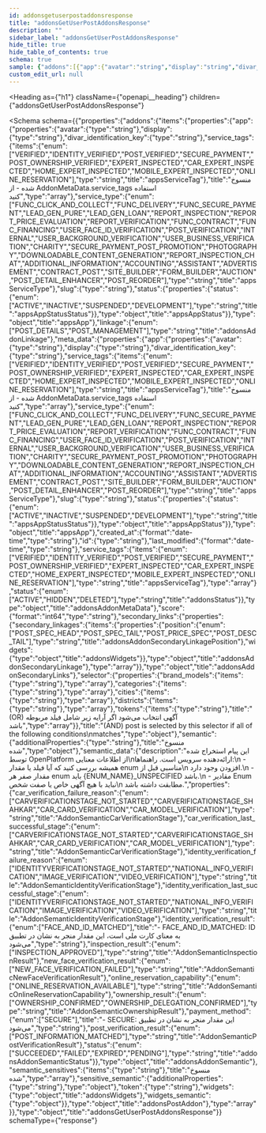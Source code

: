 ```yaml
---
id: addonsgetuserpostaddonsresponse
title: "addonsGetUserPostAddonsResponse"
description: ""
sidebar_label: "addonsGetUserPostAddonsResponse"
hide_title: true
hide_table_of_contents: true
schema: true
sample: {"addons":[{"app":{"avatar":"string","display":"string","divar_identification_key":"string","service_tags":["VERIFIED"],"service_type":"FUNC_CLICK_AND_COLLECT","slug":"string","status":{"status":"ACTIVE"}},"linkage":"POST_DETAILS","meta_data":{"app":{"avatar":"string","display":"string","divar_identification_key":"string","service_tags":["VERIFIED"],"service_type":"FUNC_CLICK_AND_COLLECT","slug":"string","status":{"status":"ACTIVE"}},"created_at":"2024-07-29T15:51:28.071Z","id":"string","last_modified":"2024-07-29T15:51:28.071Z","service_tags":["VERIFIED"],"status":"ACTIVE"},"score":"string","secondary_links":{"secondary_linkages":[{"position":"POST_SPEC_HEAD","widgets":{}}]},"selector":{"brand_models":["string"],"categories":["string"],"cities":["string"],"districts":["string"],"tokens":["string"]},"semantic":{},"semantic_data":{"car_verification_failure_reason":"CARVERIFICATIONSTAGE_NOT_STARTED","car_verification_last_successful_stage":"CARVERIFICATIONSTAGE_NOT_STARTED","identity_verification_failure_reason":"IDENTITYVERIFICATIONSTAGE_NOT_STARTED","identity_verification_last_successful_stage":"IDENTITYVERIFICATIONSTAGE_NOT_STARTED","identity_verification_result":"FACE_AND_ID_MATCHED","inspection_result":"INSPECTION_APPROVED","new_face_verification_result":"NEW_FACE_VERIFICATION_FAILED","online_reservation_capability":"ONLINE_RESERVATION_AVAILABLE","ownership_result":"OWNERSHIP_CONFIRMED","payment_method":"SECURE","post_verification_result":"POST_INFORMATION_MATCHED","status":"SUCCEEDED"},"semantic_sensitives":["string"],"sensitive_semantic":{},"token":"string","widgets":{},"widgets_semantic":{}}]}
custom_edit_url: null
---
```



<Heading
  as={"h1"}
  className={"openapi__heading"}
  children={"addonsGetUserPostAddonsResponse"}
>
</Heading>





<Schema
  schema={{"properties":{"addons":{"items":{"properties":{"app":{"properties":{"avatar":{"type":"string"},"display":{"type":"string"},"divar_identification_key":{"type":"string"},"service_tags":{"items":{"enum":["VERIFIED","IDENTITY_VERIFIED","POST_VERIFIED","SECURE_PAYMENT","POST_OWNERSHIP_VERIFIED","EXPERT_INSPECTED","CAR_EXPERT_INSPECTED","HOME_EXPERT_INSPECTED","MOBILE_EXPERT_INSPECTED","ONLINE_RESERVATION"],"type":"string","title":"appsServiceTag"},"title":"منسوخ شده - از AddonMetaData.service_tags استفاده کنید","type":"array"},"service_type":{"enum":["FUNC_CLICK_AND_COLLECT","FUNC_DELIVERY","FUNC_SECURE_PAYMENT","LEAD_GEN_PURE","LEAD_GEN_LOAN","REPORT_INSPECTION","REPORT_PRICE_EVALUATION","REPORT_VERIFICATION","FUNC_CONTRACT","FUNC_FINANCING","USER_FACE_ID_VERIFICATION","POST_VERIFICATION","INTERNAL","USER_BACKGROUND_VERIFICATION","USER_BUSINESS_VERIFICATION","CHARITY","SECURE_PAYMENT_POST_PROMOTION","PHOTOGRAPHY","DOWNLOADABLE_CONTENT_GENERATION","REPORT_INSPECTION_CHAT","ADDITIONAL_INFORMATION","ACCOUNTING","ASSISTANT","ADVERTISEMENT","CONTRACT_POST","SITE_BUILDER","FORM_BUILDER","AUCTION","POST_DETAIL_ENHANCER","POST_REORDER"],"type":"string","title":"appsServiceType"},"slug":{"type":"string"},"status":{"properties":{"status":{"enum":["ACTIVE","INACTIVE","SUSPENDED","DEVELOPMENT"],"type":"string","title":"appsAppStatusStatus"}},"type":"object","title":"appsAppStatus"}},"type":"object","title":"appsApp"},"linkage":{"enum":["POST_DETAILS","POST_MANAGEMENT"],"type":"string","title":"addonsAddonLinkage"},"meta_data":{"properties":{"app":{"properties":{"avatar":{"type":"string"},"display":{"type":"string"},"divar_identification_key":{"type":"string"},"service_tags":{"items":{"enum":["VERIFIED","IDENTITY_VERIFIED","POST_VERIFIED","SECURE_PAYMENT","POST_OWNERSHIP_VERIFIED","EXPERT_INSPECTED","CAR_EXPERT_INSPECTED","HOME_EXPERT_INSPECTED","MOBILE_EXPERT_INSPECTED","ONLINE_RESERVATION"],"type":"string","title":"appsServiceTag"},"title":"منسوخ شده - از AddonMetaData.service_tags استفاده کنید","type":"array"},"service_type":{"enum":["FUNC_CLICK_AND_COLLECT","FUNC_DELIVERY","FUNC_SECURE_PAYMENT","LEAD_GEN_PURE","LEAD_GEN_LOAN","REPORT_INSPECTION","REPORT_PRICE_EVALUATION","REPORT_VERIFICATION","FUNC_CONTRACT","FUNC_FINANCING","USER_FACE_ID_VERIFICATION","POST_VERIFICATION","INTERNAL","USER_BACKGROUND_VERIFICATION","USER_BUSINESS_VERIFICATION","CHARITY","SECURE_PAYMENT_POST_PROMOTION","PHOTOGRAPHY","DOWNLOADABLE_CONTENT_GENERATION","REPORT_INSPECTION_CHAT","ADDITIONAL_INFORMATION","ACCOUNTING","ASSISTANT","ADVERTISEMENT","CONTRACT_POST","SITE_BUILDER","FORM_BUILDER","AUCTION","POST_DETAIL_ENHANCER","POST_REORDER"],"type":"string","title":"appsServiceType"},"slug":{"type":"string"},"status":{"properties":{"status":{"enum":["ACTIVE","INACTIVE","SUSPENDED","DEVELOPMENT"],"type":"string","title":"appsAppStatusStatus"}},"type":"object","title":"appsAppStatus"}},"type":"object","title":"appsApp"},"created_at":{"format":"date-time","type":"string"},"id":{"type":"string"},"last_modified":{"format":"date-time","type":"string"},"service_tags":{"items":{"enum":["VERIFIED","IDENTITY_VERIFIED","POST_VERIFIED","SECURE_PAYMENT","POST_OWNERSHIP_VERIFIED","EXPERT_INSPECTED","CAR_EXPERT_INSPECTED","HOME_EXPERT_INSPECTED","MOBILE_EXPERT_INSPECTED","ONLINE_RESERVATION"],"type":"string","title":"appsServiceTag"},"type":"array"},"status":{"enum":["ACTIVE","HIDDEN","DELETED"],"type":"string","title":"addonsStatus"}},"type":"object","title":"addonsAddonMetaData"},"score":{"format":"int64","type":"string"},"secondary_links":{"properties":{"secondary_linkages":{"items":{"properties":{"position":{"enum":["POST_SPEC_HEAD","POST_SPEC_TAIL","POST_PRICE_SPEC","POST_DESC_TAIL"],"type":"string","title":"addonsAddonSecondaryLinkagePosition"},"widgets":{"type":"object","title":"addonsWidgets"}},"type":"object","title":"addonsAddonSecondaryLinkage"},"type":"array"}},"type":"object","title":"addonsAddonSecondaryLinks"},"selector":{"properties":{"brand_models":{"items":{"type":"string"},"type":"array"},"categories":{"items":{"type":"string"},"type":"array"},"cities":{"items":{"type":"string"},"type":"array"},"districts":{"items":{"type":"string"},"type":"array"},"tokens":{"items":{"type":"string"},"title":"(OR) آگهی انتخاب می‌شود اگر آرایه زیر شامل فیلد مربوطه باشد","type":"array"}},"title":"(AND) post is selected by this selector if all of the following conditions\nmatches","type":"object"},"semantic":{"additionalProperties":{"type":"string"},"title":"منسوخ شده","type":"object"},"semantic_data":{"description":"این پیام استخراج شده توسط OpenPlatform از اطلاعات معنایی\nارائه‌دهنده سرویس است. راهنماها:\n - همیشه بررسی کنید که آیا فیلد یا مقدار enum مناسبی قبل از\n افزودن وجود دارد.\n - مقدار صفر هر enum باید {ENUM_NAME}_UNSPECIFIED باشد.\n - مقادیر Enum نباید با هیچ آگهی خاص یا صفت شخص\n مطابقت داشته باشد.","properties":{"car_verification_failure_reason":{"enum":["CARVERIFICATIONSTAGE_NOT_STARTED","CARVERIFICATIONSTAGE_SHAHKAR","CAR_CARD_VERIFICATION","CAR_MODEL_VERIFICATION"],"type":"string","title":"AddonSemanticCarVerificationStage"},"car_verification_last_successful_stage":{"enum":["CARVERIFICATIONSTAGE_NOT_STARTED","CARVERIFICATIONSTAGE_SHAHKAR","CAR_CARD_VERIFICATION","CAR_MODEL_VERIFICATION"],"type":"string","title":"AddonSemanticCarVerificationStage"},"identity_verification_failure_reason":{"enum":["IDENTITYVERIFICATIONSTAGE_NOT_STARTED","NATIONAL_INFO_VERIFICATION","IMAGE_VERIFICATION","VIDEO_VERIFICATION"],"type":"string","title":"AddonSemanticIdentityVerificationStage"},"identity_verification_last_successful_stage":{"enum":["IDENTITYVERIFICATIONSTAGE_NOT_STARTED","NATIONAL_INFO_VERIFICATION","IMAGE_VERIFICATION","VIDEO_VERIFICATION"],"type":"string","title":"AddonSemanticIdentityVerificationStage"},"identity_verification_result":{"enum":["FACE_AND_ID_MATCHED"],"title":"- FACE_AND_ID_MATCHED: ID به معنای کارت ملی است، این مقدار منجر به نشان در تطبیق می‌شود","type":"string"},"inspection_result":{"enum":["INSPECTION_APPROVED"],"type":"string","title":"AddonSemanticInspectionResult"},"new_face_verification_result":{"enum":["NEW_FACE_VERIFICATION_FAILED"],"type":"string","title":"AddonSemanticNewFaceVerificationResult"},"online_reservation_capability":{"enum":["ONLINE_RESERVATION_AVAILABLE"],"type":"string","title":"AddonSemanticOnlineReservationCapability"},"ownership_result":{"enum":["OWNERSHIP_CONFIRMED","OWNERSHIP_DELEGATION_CONFIRMED"],"type":"string","title":"AddonSemanticOwnershipResult"},"payment_method":{"enum":["SECURE"],"title":"- SECURE: این مقدار منجر به نشان در تطبیق می‌شود","type":"string"},"post_verification_result":{"enum":["POST_INFORMATION_MATCHED"],"type":"string","title":"AddonSemanticPostVerificationResult"},"status":{"enum":["SUCCEEDED","FAILED","EXPIRED","PENDING"],"type":"string","title":"addonsAddonSemanticStatus"}},"type":"object","title":"addonsAddonSemantic"},"semantic_sensitives":{"items":{"type":"string"},"title":"منسوخ شده","type":"array"},"sensitive_semantic":{"additionalProperties":{"type":"string"},"type":"object"},"token":{"type":"string"},"widgets":{"type":"object","title":"addonsWidgets"},"widgets_semantic":{"type":"object"}},"type":"object","title":"addonsPostAddon"},"type":"array"}},"type":"object","title":"addonsGetUserPostAddonsResponse"}}
  schemaType={"response"}
>
  
</Schema>
            